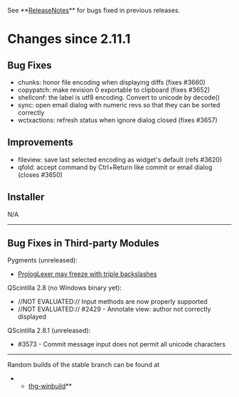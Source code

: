 ﻿See **[[ReleaseNotes]]** for bugs fixed in previous releases.

= Changes since 2.11.1 =

== Bug Fixes ==

* chunks: honor file encoding when displaying diffs (fixes #3660)
* copypatch: make revision 0 exportable to clipboard (fixes #3652)
* shellconf: the label is utf8 encoding. Convert to unicode by decode()
* sync: open email dialog with numeric revs so that they can be sorted correctly
* wctxactions: refresh status when ignore dialog closed (fixes #3657)

== Improvements ==

* fileview: save last selected encoding as widget's default (refs #3620)
* qfold: accept command by Ctrl+Return like commit or email dialog (closes #3650)

== Installer ==

N/A

----

== Bug Fixes in Third-party Modules ==

Pygments (unreleased):
* [[https://bitbucket.org/birkenfeld/pygments-main/issue/891/|PrologLexer may freeze with triple backslashes]]

QScintilla 2.8 (no Windows binary yet):
* //NOT EVALUATED:// Input methods are now properly supported
* //NOT EVALUATED:// #2429 - Annotate view: author not correctly displayed

QScintilla 2.8.1 (unreleased):
* #3573 - Commit message input does not permit all unicode characters

----

Random builds of the stable branch can be found at
**[[http://bitbucket.org/tortoisehg/thg-winbuild/downloads/|thg-winbuild]]**